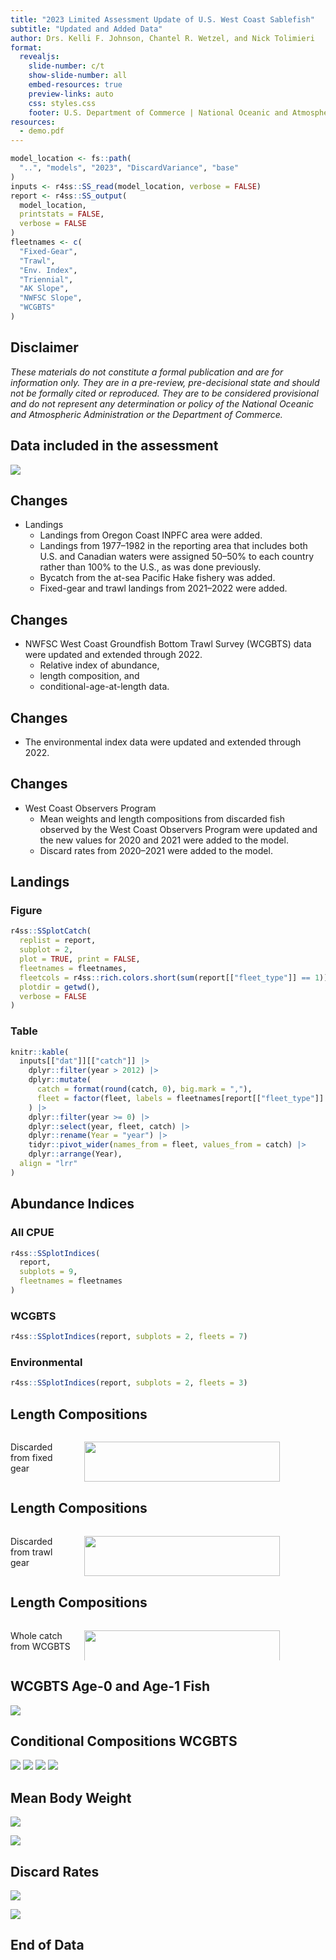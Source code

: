 ```yaml
---
title: "2023 Limited Assessment Update of U.S. West Coast Sablefish"
subtitle: "Updated and Added Data"
author: Drs. Kelli F. Johnson, Chantel R. Wetzel, and Nick Tolimieri
format:
  revealjs:
    slide-number: c/t
    show-slide-number: all
    embed-resources: true
    preview-links: auto
    css: styles.css
    footer: U.S. Department of Commerce | National Oceanic and Atmospheric Administration | National Marine Fisheries Service
resources:
  - demo.pdf
---
```


``` r
model_location <- fs::path(
  "..", "models", "2023", "DiscardVariance", "base"
)
inputs <- r4ss::SS_read(model_location, verbose = FALSE)
report <- r4ss::SS_output(
  model_location,
  printstats = FALSE,
  verbose = FALSE
)
fleetnames <- c(
  "Fixed-Gear",
  "Trawl",
  "Env. Index",
  "Triennial",
  "AK Slope",
  "NWFSC Slope",
  "WCGBTS"
)
```

## Disclaimer

*These materials do not constitute a formal publication and are for information
only. They are in a pre-review, pre-decisional state and should not be formally
cited or reproduced. They are to be considered provisional and do not represent
any determination or policy of the National Oceanic and Atmospheric
Administration or the Department of Commerce.*

## Data included in the assessment

![](../models/2023/DiscardVariance/base/plots/data_plot.png){fig-align="center"}

## Changes {auto-animate="true"}

::: incremental
- Landings
    - Landings from Oregon Coast INPFC area were added.
    - Landings from 1977--1982 in the reporting area that includes both U.S.
      and Canadian waters were assigned 50--50\% to each country rather than
      100\% to the U.S., as was done previously.
    - Bycatch from the at-sea Pacific Hake fishery was added.
    - Fixed-gear and trawl landings from 2021--2022 were added.
:::

## Changes {auto-animate="true"}

::: incremental
- NWFSC West Coast Groundfish Bottom Trawl Survey (WCGBTS) data were updated and extended
  through 2022.
    - Relative index of abundance,
    - length composition, and
    - conditional-age-at-length data. 
:::

## Changes {auto-animate="true"}

::: incremental
- The environmental index data were updated and extended through 2022.
:::

## Changes {auto-animate="true"}

::: incremental
- West Coast Observers Program
    - Mean weights and length compositions from discarded fish observed by 
      the West Coast Observers Program were updated and the new values for 2020
      and 2021 were added to the model.
    - Discard rates from 2020--2021 were added to the model.
:::

## Landings {.smaller .scrollable}

::: panel-tabset
### Figure

```r
r4ss::SSplotCatch(
  replist = report,
  subplot = 2,
  plot = TRUE, print = FALSE,
  fleetnames = fleetnames,
  fleetcols = r4ss::rich.colors.short(sum(report[["fleet_type"]] == 1)),
  plotdir = getwd(),
  verbose = FALSE
)
```

### Table

```r
knitr::kable(
  inputs[["dat"]][["catch"]] |>
    dplyr::filter(year > 2012) |>
    dplyr::mutate(
      catch = format(round(catch, 0), big.mark = ","),
      fleet = factor(fleet, labels = fleetnames[report[["fleet_type"]] == 1])
    ) |>
    dplyr::filter(year >= 0) |>
    dplyr::select(year, fleet, catch) |>
    dplyr::rename(Year = "year") |>
    tidyr::pivot_wider(names_from = fleet, values_from = catch) |>
    dplyr::arrange(Year),
  align = "lrr"
)
```
:::

## Abundance Indices {.smaller}

::: panel-tabset
### All CPUE

```r
r4ss::SSplotIndices(
  report,
  subplots = 9,
  fleetnames = fleetnames
)
```

### WCGBTS

```r
r4ss::SSplotIndices(report, subplots = 2, fleets = 7)
```

### Environmental

```r
r4ss::SSplotIndices(report, subplots = 2, fleets = 3)
```
:::

## Length Compositions

:::: {.columns}
::: {.column width="20%"}
Discarded from
fixed gear
:::

::: {.column width="80%"}
![](../models/2023/DiscardVariance/base/plots/comp_lendat_bubflt1mkt1.png){height=90% .absolute top=50}
:::
::::

## Length Compositions

:::: {.columns}
::: {.column width="20%"}
Discarded from
trawl gear
:::

::: {.column width="80%"}
![](../models/2023/DiscardVariance/base/plots/comp_lendat_bubflt2mkt1.png){height=90% .absolute top=50}
:::
::::

## Length Compositions

:::: {.columns}
::: {.column width="20%"}
Whole catch from
WCGBTS
:::

::: {.column width="80%"}
![](../models/2023/DiscardVariance/base/plots/comp_lendat_bubflt7mkt0.png){height=90% .absolute top=50}
:::
::::

## WCGBTS Age-0 and Age-1 Fish

![](../assessment/53Figures/data_survey_wcgbt_young-length-by-year.png){fig-align="center"}

<!--
## Age Compositions

![](../models/2023/DiscardVariance/base/plots/comp_agedat__aggregated_across_time.png){fig-align="center"}
-->

## Conditional Compositions WCGBTS {auto-animate="true"}

::: .r-stack
![](../models/2023/DiscardVariance/base/plots/comp_condAALfit_residsflt7mkt0_page4.png){.fragment .absolute bottom=0}
![](../models/2023/DiscardVariance/base/plots/comp_condAALfit_residsflt7mkt0_page3.png){.fragment .absolute bottom=0}
![](../models/2023/DiscardVariance/base/plots/comp_condAALfit_residsflt7mkt0_page2.png){.fragment .absolute bottom=0}
![](../models/2023/DiscardVariance/base/plots/comp_condAALfit_residsflt7mkt0_page1.png){.fragment .absolute bottom=0}
:::

## Mean Body Weight

::: {layout-ncol=2}
![](../models/2023/DiscardVariance/base/plots/bodywt_data_fltFixed Gear.png)

![](../models/2023/DiscardVariance/base/plots/bodywt_data_fltTrawl.png)
:::

## Discard Rates

::: {layout-ncol=2}
![](../models/2023/DiscardVariance/base/plots/discard_dataFixed Gear.png)

![](../models/2023/DiscardVariance/base/plots/discard_dataTrawl.png)
:::

## End of Data

